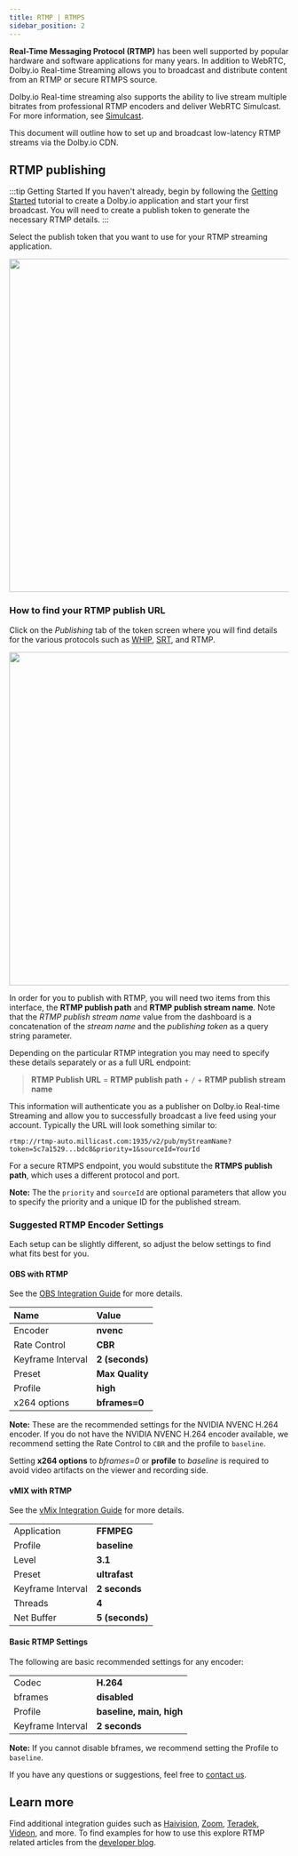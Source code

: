 ```yaml
---
title: RTMP | RTMPS
sidebar_position: 2
---
```


**Real-Time Messaging Protocol (RTMP)** has been well supported by popular hardware and software applications for many years. In addition to WebRTC, Dolby.io Real-time Streaming allows you to broadcast and distribute content from an RTMP or secure RTMPS source.

Dolby.io Real-time streaming also supports the ability to live stream multiple bitrates from professional RTMP encoders and deliver WebRTC Simulcast. For more information, see [Simulcast](/millicast/distribution/using-webrtc-simulcast#how-to-enable-simulcast-from-an-encoder).

This document will outline how to set up and broadcast low-latency RTMP streams via the Dolby.io CDN.

## RTMP publishing

:::tip Getting Started
If you haven't already, begin by following the [Getting Started](/millicast/introduction-to-streaming-apis.mdx) tutorial to create a Dolby.io application and start your first broadcast. You will need to create a publish token to generate the necessary RTMP details.
:::

Select the publish token that you want to use for your RTMP streaming application.


<div class="center-container">
  <img src={RtmpPublishToken} width="600" />
</div>

### How to find your RTMP publish URL

Click on the _Publishing_ tab of the token screen where you will find details for the various protocols such as [WHIP](/millicast/broadcast/webrtc-and-whip.mdx), [SRT](/millicast/broadcast/srt.mdx), and RTMP.


<div class="center-container">
  <img src={RtmpPublishUrl} width="600" />
</div>

In order for you to publish with RTMP, you will need two items from this interface, the **RTMP publish path** and **RTMP publish stream name**. Note that the _RTMP publish stream name_ value from the dashboard is a concatenation of the _stream name_ and the _publishing token_ as a query string parameter.

Depending on the particular RTMP integration you may need to specify these details separately or as a full URL endpoint:

> **RTMP Publish URL** = **RTMP publish path** + `/` + **RTMP publish stream name**

This information will authenticate you as a publisher on Dolby.io Real-time Streaming and allow you to successfully broadcast a live feed using your account. Typically the URL will look something similar to:

```
rtmp://rtmp-auto.millicast.com:1935/v2/pub/myStreamName?token=5c7a1529...bdc8&priority=1&sourceId=YourId
```

For a secure RTMPS endpoint, you would substitute the **RTMPS publish path**, which uses a different protocol and port.

**Note:** The the `priority` and `sourceId` are optional parameters that allow you to specify the priority and a unique ID for the published stream.

### Suggested RTMP Encoder Settings

Each setup can be slightly different, so adjust the below settings to find what fits best for you.

#### OBS with RTMP

See the [OBS Integration Guide](/millicast/broadcast/software-encoders/obs/index.mdx) for more details.

| Name              | Value           |
| :---------------- | :-------------- |
| Encoder           | **nvenc**       |
| Rate Control      | **CBR**         |
| Keyframe Interval | **2 (seconds)** |
| Preset            | **Max Quality** |
| Profile           | **high**        |
| x264 options      | **bframes=0**   |

**Note:** These are the recommended settings for the NVIDIA NVENC H.264 encoder. If you do not have the NVIDIA NVENC H.264 encoder available, we recommend setting the Rate Control to `CBR` and the profile to `baseline`.

Setting **x264 options** to _bframes=0_ or **profile** to _baseline_ is required to avoid video artifacts on the viewer and recording side.

#### vMIX with RTMP

See the [vMix Integration Guide](/millicast/broadcast/software-encoders/vmix.mdx) for more details.

|                   |                 |
| :---------------- | :-------------- |
| Application       | **FFMPEG**      |
| Profile           | **baseline**    |
| Level             | **3.1**         |
| Preset            | **ultrafast**   |
| Keyframe Interval | **2 seconds**   |
| Threads           | **4**           |
| Net Buffer        | **5 (seconds)** |

#### Basic RTMP Settings

The following are basic recommended settings for any encoder:

|                   |                          |
| :---------------- | :----------------------- |
| Codec             | **H.264**                |
| bframes           | **disabled**             |
| Profile           | **baseline, main, high** |
| Keyframe Interval | **2 seconds**            |

**Note:** If you cannot disable bframes, we recommend setting the Profile to `baseline`.

If you have any questions or suggestions, feel free to [contact us](https://support.dolby.io/?_gl=1*1bfsqox*_ga*MTExNDIzMDc0OC4xNjgzNTY3ODk2*_ga_CTSBFC56JT*MTY4OTAwNDAwMS4yOS4xLjE2ODkwMTEwMjYuMC4wLjA.).

## Learn more

Find additional integration guides such as [Haivision](/millicast/broadcast/hardware-encoders/haivision.mdx), [Zoom](/millicast/broadcast/software-encoders/zoom.mdx), [Teradek](/millicast/broadcast/hardware-encoders/teradek.mdx), [Videon](/millicast/broadcast/hardware-encoders/videon.mdx), and more. To find examples for how to use this explore RTMP related articles from the [developer blog](https://optiview.dolby.com/resources/blog/tag/rtmp/).
